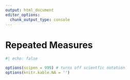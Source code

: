 ```yaml
--- 
output: html_document 
editor_options:  
  chunk_output_type: console
--- 
```

 

# Repeated Measures

```r
#| echo: false

options(scipen = 999) # turns off scientfic notation
options(knitr.kable.NA = '')
```
